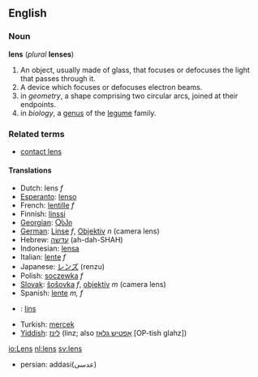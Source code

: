 ==English==
===Noun===
'''lens''' (''plural'' '''lenses''')

#An object, usually made of glass, that focuses or defocuses the light that passes through it.
#A device which focuses or defocuses electron beams.
#in ''geometry'', a shape comprising two circular arcs, joined at their endpoints.
#in ''biology'', a [[genus]] of the [[legume]] family.

===Related terms===
*[[contact lens]]

====Translations====
*Dutch: lens ''f''
*[[Esperanto]]: [[lenso]]
*French: [[lentille]] ''f''
*Finnish: [[linssi]]
*[[Georgian]]: [[Ⴍსპი]]
*[[German]]: [[Linse]] ''f'', [[Objektiv]] ''n'' (camera lens)
*Hebrew: [[עדשה]] (ah-dah-SHAH)
*Indonesian: [[lensa]]
*Italian: [[lente#Italian|lente]] ''f''
*Japanese: [[レンズ]] (renzu)
*Polish: [[soczewka]] ''f''
*[[Slovak]]: [[šošovka]] ''f'', [[objektív]] ''m'' (camera lens)
*Spanish:  [[lente]] ''m, f''
*{{sv}}: [[lins]]
*Turkish: [[mercek]]
*[[Yiddish]]: [[לינז]] (linz; also [[אָפטיש גלאָז]] [OP-tish glahz])

[[io:Lens]]
[[nl:lens]]
[[sv:lens]]
*persian: addasi(عدسی)